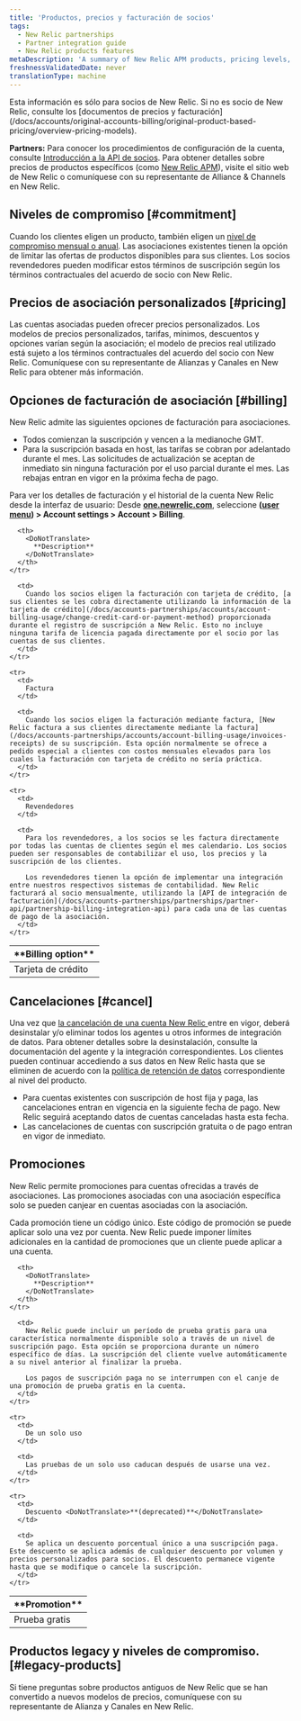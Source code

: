 ```yaml
---
title: 'Productos, precios y facturación de socios'
tags:
  - New Relic partnerships
  - Partner integration guide
  - New Relic products features
metaDescription: 'A summary of New Relic APM products, pricing levels, and billing options for partners and their customers.'
freshnessValidatedDate: never
translationType: machine
---
```


<Callout variant="important">
  Esta información es sólo para socios de New Relic. Si no es socio de New Relic, consulte los [documentos de precios y facturación](/docs/accounts/original-accounts-billing/original-product-based-pricing/overview-pricing-models).
</Callout>

<DoNotTranslate>**Partners:**</DoNotTranslate> Para conocer los procedimientos de configuración de la cuenta, consulte [Introducción a la API de socios](/docs/new-relic-partnerships/partner-integration-guide/partner-account-maintenance/partner-api). Para obtener detalles sobre precios de productos específicos (como [New Relic APM](http://newrelic.com/application-monitoring/pricing)), visite el sitio web de New Relic o comuníquese con su representante de Alliance & Channels en New Relic.

## Niveles de compromiso [#commitment]

Cuando los clientes eligen un producto, también eligen un [nivel de compromiso mensual o anual](/docs/accounts-partnerships/accounts/account-billing-usage/account-pricing-billing-options). Las asociaciones existentes tienen la opción de limitar las ofertas de productos disponibles para sus clientes. Los socios revendedores pueden modificar estos términos de suscripción según los términos contractuales del acuerdo de socio con New Relic.

## Precios de asociación personalizados [#pricing]

Las cuentas asociadas pueden ofrecer precios personalizados. Los modelos de precios personalizados, tarifas, mínimos, descuentos y opciones varían según la asociación; el modelo de precios real utilizado está sujeto a los términos contractuales del acuerdo del socio con New Relic. Comuníquese con su representante de Alianzas y Canales en New Relic para obtener más información.

## Opciones de facturación de asociación [#billing]

New Relic admite las siguientes opciones de facturación para asociaciones.

* Todos comienzan la suscripción y vencen a la medianoche GMT.
* Para la suscripción basada en host, las tarifas se cobran por adelantado durante el mes. Las solicitudes de actualización se aceptan de inmediato sin ninguna facturación por el uso parcial durante el mes. Las rebajas entran en vigor en la próxima fecha de pago.

Para ver los detalles de facturación y el historial de la cuenta New Relic desde la interfaz de usuario: Desde <DoNotTranslate>**[one.newrelic.com](https://one.newrelic.com/all-capabilities)**</DoNotTranslate>, seleccione <DoNotTranslate>**([user menu](/docs/accounts/accounts-billing/general-account-settings/intro-account-settings)) > Account settings > Account > Billing**</DoNotTranslate>.

<table>
  <thead>
    <tr>
      <th width={200}>
        <DoNotTranslate>
          **Billing option**
        </DoNotTranslate>
      </th>

      <th>
        <DoNotTranslate>
          **Description**
        </DoNotTranslate>
      </th>
    </tr>
  </thead>

  <tbody>
    <tr>
      <td>
        Tarjeta de crédito
      </td>

      <td>
        Cuando los socios eligen la facturación con tarjeta de crédito, [a sus clientes se les cobra directamente utilizando la información de la tarjeta de crédito](/docs/accounts-partnerships/accounts/account-billing-usage/change-credit-card-or-payment-method) proporcionada durante el registro de suscripción a New Relic. Esto no incluye ninguna tarifa de licencia pagada directamente por el socio por las cuentas de sus clientes.
      </td>
    </tr>

    <tr>
      <td>
        Factura
      </td>

      <td>
        Cuando los socios eligen la facturación mediante factura, [New Relic factura a sus clientes directamente mediante la factura](/docs/accounts-partnerships/accounts/account-billing-usage/invoices-receipts) de su suscripción. Esta opción normalmente se ofrece a pedido especial a clientes con costos mensuales elevados para los cuales la facturación con tarjeta de crédito no sería práctica.
      </td>
    </tr>

    <tr>
      <td>
        Revendedores
      </td>

      <td>
        Para los revendedores, a los socios se les factura directamente por todas las cuentas de clientes según el mes calendario. Los socios pueden ser responsables de contabilizar el uso, los precios y la suscripción de los clientes.

        Los revendedores tienen la opción de implementar una integración entre nuestros respectivos sistemas de contabilidad. New Relic facturará al socio mensualmente, utilizando la [API de integración de facturación](/docs/accounts-partnerships/partnerships/partner-api/partnership-billing-integration-api) para cada una de las cuentas de pago de la asociación.
      </td>
    </tr>
  </tbody>
</table>

## Cancelaciones [#cancel]

Una vez que [la cancelación de una cuenta New Relic ](/docs/accounts-partnerships/accounts/account-maintenance/cancel-or-delete-your-new-relic-account)entre en vigor, deberá desinstalar y/o eliminar todos los agentes u otros informes de integración de datos. Para obtener detalles sobre la desinstalación, consulte la documentación del agente y la integración correspondientes. Los clientes pueden continuar accediendo a sus datos en New Relic hasta que se eliminen de acuerdo con la [política de retención de datos](/docs/accounts-partnerships/accounts/account-billing-usage/data-retention) correspondiente al nivel del producto.

* Para cuentas existentes con suscripción de host fija y paga, las cancelaciones entran en vigencia en la siguiente fecha de pago. New Relic seguirá aceptando datos de cuentas canceladas hasta esta fecha.
* Las cancelaciones de cuentas con suscripción gratuita o de pago entran en vigor de inmediato.

## Promociones

New Relic permite promociones para cuentas ofrecidas a través de asociaciones. Las promociones asociadas con una asociación específica solo se pueden canjear en cuentas asociadas con la asociación.

Cada promoción tiene un código único. Este código de promoción se puede aplicar solo una vez por cuenta. New Relic puede imponer límites adicionales en la cantidad de promociones que un cliente puede aplicar a una cuenta.

<table>
  <thead>
    <tr>
      <th width={200}>
        <DoNotTranslate>
          **Promotion**
        </DoNotTranslate>
      </th>

      <th>
        <DoNotTranslate>
          **Description**
        </DoNotTranslate>
      </th>
    </tr>
  </thead>

  <tbody>
    <tr>
      <td>
        Prueba gratis
      </td>

      <td>
        New Relic puede incluir un período de prueba gratis para una característica normalmente disponible solo a través de un nivel de suscripción pago. Esta opción se proporciona durante un número específico de días. La suscripción del cliente vuelve automáticamente a su nivel anterior al finalizar la prueba.

        Los pagos de suscripción paga no se interrumpen con el canje de una promoción de prueba gratis en la cuenta.
      </td>
    </tr>

    <tr>
      <td>
        De un solo uso
      </td>

      <td>
        Las pruebas de un solo uso caducan después de usarse una vez.
      </td>
    </tr>

    <tr>
      <td>
        Descuento <DoNotTranslate>**(deprecated)**</DoNotTranslate>
      </td>

      <td>
        Se aplica un descuento porcentual único a una suscripción paga. Este descuento se aplica además de cualquier descuento por volumen y precios personalizados para socios. El descuento permanece vigente hasta que se modifique o cancele la suscripción.
      </td>
    </tr>
  </tbody>
</table>

## Productos legacy y niveles de compromiso. [#legacy-products]

Si tiene preguntas sobre productos antiguos de New Relic que se han convertido a nuevos modelos de precios, comuníquese con su representante de Alianza y Canales en New Relic.